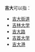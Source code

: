 '''吉大'''可以指：
*[[吉大街道|吉大街道]]
*[[吉林大学|吉林大学]] 
*[[吉大路|吉大路]]
*[[吉首大学|吉首大学]]
*[[吉大港|吉大港]]

{{消歧義|cat=二字地名消歧義}}